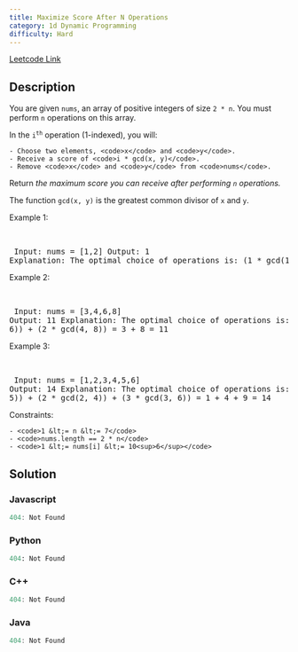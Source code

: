 ```yaml
---
title: Maximize Score After N Operations
category: 1d Dynamic Programming
difficulty: Hard
---
```


<Callout>

[Leetcode Link](https://leetcode.com/problems/maximize-score-after-n-operations)

</Callout>

## Description
You are given <code>nums</code>, an array of positive integers of size <code>2 * n</code>. You must perform <code>n</code> operations on this array.

In the <code>i<sup>th</sup></code> operation (1-indexed), you will:


	- Choose two elements, <code>x</code> and <code>y</code>.
	- Receive a score of <code>i * gcd(x, y)</code>.
	- Remove <code>x</code> and <code>y</code> from <code>nums</code>.


Return *the maximum score you can receive after performing *<code>n</code>* operations.*

The function <code>gcd(x, y)</code> is the greatest common divisor of <code>x</code> and <code>y</code>.

 
Example 1:

<br /><pre className="overflow-x-auto">
Input: nums = [1,2]
Output: 1
Explanation: The optimal choice of operations is:
(1 * gcd(1, 2)) = 1
</pre>

Example 2:

<br /><pre className="overflow-x-auto">
Input: nums = [3,4,6,8]
Output: 11
Explanation: The optimal choice of operations is:
(1 * gcd(3, 6)) + (2 * gcd(4, 8)) = 3 + 8 = 11
</pre>

Example 3:

<br /><pre className="overflow-x-auto">
Input: nums = [1,2,3,4,5,6]
Output: 14
Explanation: The optimal choice of operations is:
(1 * gcd(1, 5)) + (2 * gcd(2, 4)) + (3 * gcd(3, 6)) = 1 + 4 + 9 = 14
</pre>

 
Constraints:


	- <code>1 &lt;= n &lt;= 7</code>
	- <code>nums.length == 2 * n</code>
	- <code>1 &lt;= nums[i] &lt;= 10<sup>6</sup></code>



## Solution

### Javascript
```javascript
404: Not Found
```
### Python
```python
404: Not Found
```
### C++
```cpp
404: Not Found
```
### Java
```java
404: Not Found
```



